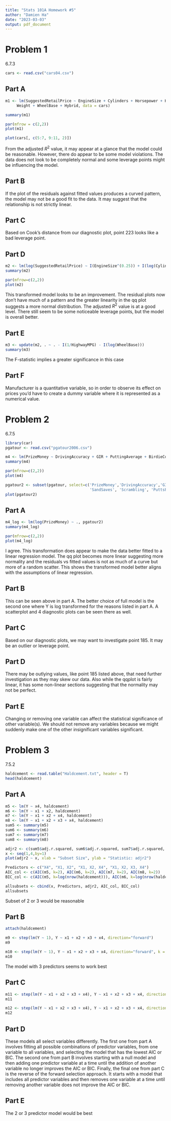 ```yaml
---
title: "Stats 101A Homework #5"
author: "Damien Ha"
date: "2023-03-03"
output: pdf_document
---
```



# Problem 1
6.7.3


```r
cars <- read.csv("cars04.csv")
```

## Part A
```r
m1 <- lm(SuggestedRetailPrice ~ EngineSize + Cylinders + Horsepower + HighwayMPG +  
     Weight + WheelBase + Hybrid, data = cars)

summary(m1)

par(mfrow = c(2,2))
plot(m1)

plot(cars[, c(5:7, 9:11, 2)])
```

From the adjusted $R^2$ value, it may appear at a glance that the model could be reasonable. However, there do appear to be some model violations. The data does not look to be completely normal and some leverage points might be influencing the model.

## Part B

If the plot of the residuals against fitted values produces a curved pattern, the model may not be a good fit to the data. It may suggest that the relationship is not strictly linear.

## Part C

Based on Cook's distance from our diagnostic plot, point 223 looks like a bad leverage point.

## Part D
```r
m2 <- lm(log(SuggestedRetailPrice) ~ I(EngineSize^(0.25)) + I(log(Cylinders)) + I(log(Horsepower)) + I(1/HighwayMPG) + Weight + I(log(WheelBase)) + Hybrid, cars)
summary(m2)

par(mfrow=c(2,2))
plot(m2)
```

This transformed model looks to be an improvement. The residual plots now don't have much of a pattern and the greater linearity in the qq plot suggests a more normal distribution. The adjusted $R^2$ value is at a good level. There still seem to be some noticeable leverage points, but the model is overall better.

## Part E
```r
m3 <- update(m2, . ~ . - I(1/HighwayMPG) - I(log(WheelBase)))
summary(m3)
```

The F-statistic implies a greater significance in this case

## Part F

Manufacturer is a quantitative variable, so in order to observe its effect on prices you'd have to create a dummy variable where it is represented as a numerical value.

# Problem 2
6.7.5
```r
library(car)
pgatour <- read.csv("pgatour2006.csv")

m4 <- lm(PrizeMoney ~ DrivingAccuracy + GIR + PuttingAverage + BirdieConversion + SandSaves + Scrambling + PuttsPerRound, pgatour)
summary(m4)

par(mfrow=c(2,2))
plot(m4)

pgatour2 <- subset(pgatour, select=c('PrizeMoney','DrivingAccuracy','GIR','PuttingAverage','BirdieConversion', 
                                     'SandSaves', 'Scrambling', 'PuttsPerRound'))
plot(pgatour2)
```

## Part A
```r
m4_log <- lm(log(PrizeMoney) ~ ., pgatour2)
summary(m4_log)

par(mfrow=c(2,2))
plot(m4_log)
```

I agree. This transformation does appear to make the data better fitted to a linear regression model. The qq plot becomes more linear suggesting more normality and the residuals vs fitted values is not as much of a curve but more of a random scatter. This shows the transformed model better aligns with the assumptions of linear regression.

## Part B

This can be seen above in part A. The better choice of full model is the second one where Y is log transformed for the reasons listed in part A. A scatterplot and 4 diagnostic plots can be seen there as well.

## Part C

Based on our diagnostic plots, we may want to investigate point 185. It may be an outlier or leverage point.

## Part D

There may be outlying values, like point 185 listed above, that need further investigation as they may skew our data. Also while the qqplot is fairly linear, it has some non-linear sections suggesting that the normality may not be perfect.

## Part E

Changing or removing one variable can affect the statistical significance of other variable(s). We should not remove any variables because we might suddenly make one of the other insignificant variables significant.



# Problem 3
7.5.2
```r
haldcement <- read.table("Haldcement.txt", header = T)
head(haldcement)
```

## Part A
```r
m5 <- lm(Y ~ x4, haldcement)
m6 <- lm(Y ~ x1 + x2, haldcement)
m7 <- lm(Y ~ x1 + x2 + x4, haldcement)
m8 <- lm(Y ~ x1 + x2 + x3 + x4, haldcement)
sum5 <- summary(m5)
sum6 <- summary(m6)
sum7 <- summary(m7)
sum8 <- summary(m8)

adjr2 <- c(sum5$adj.r.squared, sum6$adj.r.squared, sum7$adj.r.squared, sum8$adj.r.squared)
x <- seq(1,4,by=1)
plot(adjr2 ~ x, xlab = "Subset Size", ylab = "Statistic: adjr2")

Predictors <- c("X4", "X1, X2", "X1, X2, X4", "X1, X2, X3, X4")
AIC_col <- c(AIC(m5, k=2), AIC(m6, k=2), AIC(m7, k=2), AIC(m8, k=2))
BIC_col <- c(AIC(m5, k=log(nrow(haldcement))), AIC(m6, k=log(nrow(haldcement))), AIC(m7, k=log(nrow(haldcement))), AIC(m8, k=log(nrow(haldcement))))

allsubsets <- cbind(x, Predictors, adjr2, AIC_col, BIC_col)
allsubsets
```

Subset of 2 or 3 would be reasonable

## Part B
```r
attach(haldcement)

m9 <- step(lm(Y ~ 1), Y ~ x1 + x2 + x3 + x4, direction="forward")
m9

m10 <- step(lm(Y ~ 1), Y ~ x1 + x2 + x3 + x4, direction="forward", k = log(nrow(haldcement)))
m10
```

The model with 3 predictors seems to work best

## Part C
```r
m11 <- step(lm(Y ~ x1 + x2 + x3 + x4), Y ~ x1 + x2 + x3 + x4, direction="backward")
m11

m12 <- step(lm(Y ~ x1 + x2 + x3 + x4), Y ~ x1 + x2 + x3 + x4, direction="backward", k = log(nrow(haldcement)))
m12
```

## Part D

These models all select variables differently. The first one from part A involves fitting all possible combinations of predictor variables, from one variable to all variables, and selecting the model that has the lowest AIC or BIC. The second one from part B involves starting with a null model and then adding one predictor variable at a time until the addition of another variable no longer improves the AIC or BIC. Finally, the final one from part C is the reverse of the forward selection approach. It starts with a model that includes all predictor variables and then removes one variable at a time until removing another variable does not improve the AIC or BIC.

## Part E

The 2 or 3 predictor model would be best




